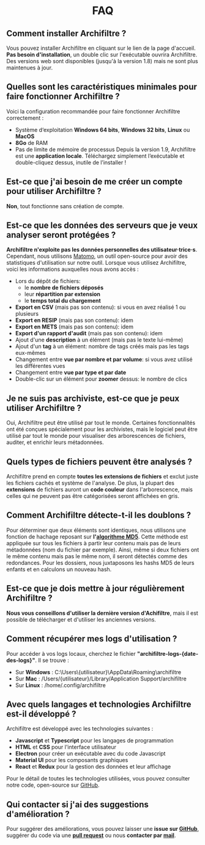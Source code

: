 
<SEO title="FAQ" />

<div align="center">
    <h1>FAQ</h1>
</div>

## Comment installer Archifiltre ?

Vous pouvez installer Archifiltre en cliquant sur le lien de la page d'accueil. **Pas besoin d'installation**, un double clic sur l'exécutable ouvrira Archifiltre. Des versions web sont disponibles (jusqu'à la version 1.8) mais ne sont plus maintenues à jour.

## Quelles sont les caractéristiques minimales pour faire fonctionner Archifiltre ?

Voici la configuration recommandée pour faire fonctionner Archifiltre correctement :
- Système d‘exploitation **Windows 64 bits**, **Windows 32 bits**, **Linux** ou **MacOS**
- **8Go** de RAM
- Pas de limite de mémoire de processus
Depuis la version 1.9, Archifiltre est une **application locale**. Téléchargez simplement l’exécutable et double-cliquez dessus, inutile de l’installer !

## Est-ce que j'ai besoin de me créer un compte pour utiliser Archifiltre ?

**Non**, tout fonctionne sans création de compte.

## Est-ce que les données des serveurs que je veux analyser seront protégées ?

**Archifiltre n'exploite pas les données personnelles des utilisateur·trice·s**. Cependant, nous utilisons [Matomo](https://fr.matomo.org/), un outil open-source pour avoir des statistiques d'utilisation sur notre outil. Lorsque vous utilisez Archifiltre, voici les informations auxquelles nous avons accès :
- Lors du dépôt de fichiers:
  - le **nombre de fichiers déposés**
  - leur **répartition par extension**
  - le **temps total du chargement**
- **Export en CSV** (mais pas son contenu): si vous en avez réalisé 1 ou plusieurs
- **Export en RESIP** (mais pas son contenu): idem
- **Export en METS** (mais pas son contenu): idem
- **Export d'un rapport d'audit** (mais pas son contenu): idem
- Ajout d'une **description** à un élément (mais pas le texte lui-même)
- Ajout d'un **tag** à un élément: nombre de tags créés mais pas les tags eux-mêmes
- Changement entre **vue par nombre et par volume**: si vous avez utilisé les différentes vues
- Changement entre **vue par type et par date**
- Double-clic sur un élément pour **zoomer** dessus: le nombre de clics

## Je ne suis pas archiviste, est-ce que je peux utiliser Archifiltre ?

Oui, Archifiltre peut être utilisé par tout le monde. Certaines fonctionnalités ont été conçues spécialement pour les archivistes, mais le logiciel peut être utilisé par tout le monde pour visualiser des arborescences de fichiers, auditer, et enrichir leurs métadonnées.

## Quels types de fichiers peuvent être analysés ?

Archifiltre prend en compte **toutes les extensions de fichiers** et exclut juste les fichiers cachés et système de l'analyse. De plus, la plupart des **extensions** de fichiers auront un **code couleur** dans l'arborescence, mais celles qui ne peuvent pas être catégorisées seront affichées en gris.

## Comment Archifiltre détecte-t-il les doublons ?

Pour déterminer que deux éléments sont identiques, nous utilisons une fonction de hachage reposant sur **l'[algorithme MD5](https://fr.wikipedia.org/wiki/MD5)**. Cette méthode est appliquée sur tous les fichiers à partir leur contenu mais pas de leurs métadonnées (nom du fichier par exemple). Ainsi, même si deux fichiers ont le même contenu mais pas le même nom, il seront détectés comme des redondances. Pour les dossiers, nous juxtaposons les hashs MD5 de leurs enfants et en calculons un nouveau hash.

## Est-ce que je dois mettre à jour régulièrement Archifiltre ?

**Nous vous conseillons d'utiliser la dernière version d'Achifiltre**, mais il est possible de télécharger et d'utiliser les anciennes versions.

## Comment récupérer mes logs d'utilisation ?

Pour accéder à vos logs locaux, cherchez le fichier **"archifiltre-logs-{date-des-logs}"**. Il se trouve :
- Sur **Windows** : C:\Users\\{utilisateur}\AppData\Roaming\archifiltre
- Sur **Mac** : /Users/{utilisateur}/Library/Application Support/archifiltre
- Sur **Linux** : /home/.config/archifiltre

## Avec quels langages et technologies Archifiltre est-il développé ?

Archifiltre est développé avec les technologies suivantes :
- **Javascript** et **Typescript** pour les langages de programmation
- **HTML** et **CSS** pour l'interface utilisateur
- **Electron** pour créer un exécutable avec du code Javascript
- **Material UI** pour les composants graphiques
- **React** et **Redux** pour la gestion des données et leur affichage

Pour le détail de toutes les technologies utilisées, vous pouvez consulter notre code, open-source sur [GitHub](https://github.com/SocialGouv/archifiltre).

## Qui contacter si j'ai des suggestions d'amélioration ?

Pour suggérer des améliorations, vous pouvez laisser une **issue sur [GitHub](https://github.com/SocialGouv/archifiltre/issues)**, suggérer du code via une **[pull request](https://github.com/SocialGouv/archifiltre/pulls)** ou nous **contacter par [mail](mailto:archifiltre@sg.social.gouv.fr)**.
